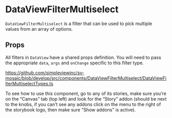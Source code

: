 
<Meta of={stories} />

# DataViewFilterMultiselect

`DataViewFilterMultiselect` is a filter that can be used to pick multiple values from an array of options.

## Props

All filters in `DataView` have a shared props definition. You will need to pass the appropriate `data`, `args` and `onChange` specific to this filter type.

https://github.com/simpleviewinc/sv-mosaic/blob/develop/src/components/DataViewFilterMultiselect/DataViewFilterMultiselectTypes.ts

To see how to use this component, go to any of its stories, make sure you’re on the “Canvas” tab (top left) and look for the “Story” addon (should be next to the knobs, if you can’t see any addons click on the menu to the right of the storybook logo, then make sure “Show addons” is active).

<Canvas of={stories.Playground} />
